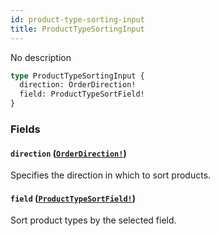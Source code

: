 ```yaml
---
id: product-type-sorting-input
title: ProductTypeSortingInput
---
```


No description

```graphql
type ProductTypeSortingInput {
  direction: OrderDirection!
  field: ProductTypeSortField!
}
```

### Fields

#### `direction` ([`OrderDirection!`](/api-reference/enums/order-direction.mdx))

Specifies the direction in which to sort products.

#### `field` ([`ProductTypeSortField!`](/api-reference/enums/product-type-sort-field.mdx))

Sort product types by the selected field.
